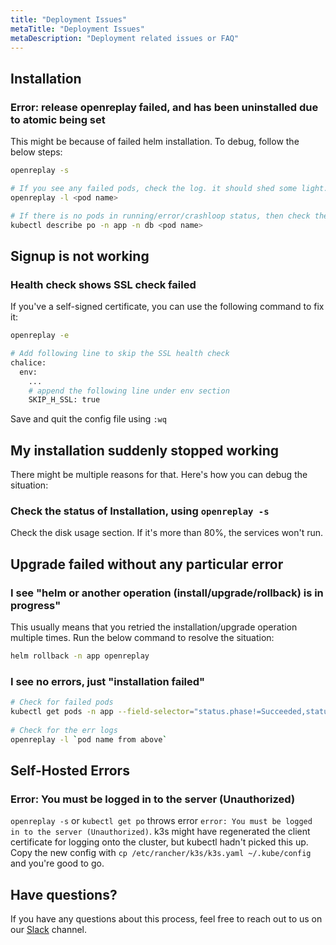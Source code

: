 ```yaml
---
title: "Deployment Issues"
metaTitle: "Deployment Issues"
metaDescription: "Deployment related issues or FAQ"
---
```


## Installation

### Error: release openreplay failed, and has been uninstalled due to atomic being set

This might be because of failed helm installation. To debug, follow the below steps:

```bash
openreplay -s

# If you see any failed pods, check the log. it should shed some light.
openreplay -l <pod name>

# If there is no pods in running/error/crashloop status, then check the status of pod using following command
kubectl describe po -n app -n db <pod name>
```

## Signup is not working

### Health check shows SSL check failed
  
If you've a self-signed certificate, you can use the following command to fix it:

```bash
openreplay -e

# Add following line to skip the SSL health check
chalice:
  env:
    ...
    # append the following line under env section
    SKIP_H_SSL: true
```

Save and quit the config file using `:wq`

## My installation suddenly stopped working
   
There might be multiple reasons for that. Here's how you can debug the situation:

### Check the status of Installation, using `openreplay -s`

Check the disk usage section. If it's more than 80%, the services won't run.

## Upgrade failed without any particular error
   
### I see "helm or another operation (install/upgrade/rollback) is in progress"

This usually means that you retried the installation/upgrade operation multiple times. Run the below command to resolve the situation:

```bash
helm rollback -n app openreplay
```

### I see no errors, just "installation failed"

```bash
# Check for failed pods
kubectl get pods -n app --field-selector="status.phase!=Succeeded,status.phase!=Running" -o custom-columns="POD:metadata.name"
        
# Check for the err logs
openreplay -l `pod name from above`
 ```

## Self-Hosted Errors

### Error: You must be logged in to the server (Unauthorized)

`openreplay -s` or `kubectl get po` throws error `error: You must be logged in to the server (Unauthorized)`. k3s might have regenerated the client certificate for logging onto the cluster, but kubectl hadn't picked this up. Copy the new config with `cp /etc/rancher/k3s/k3s.yaml ~/.kube/config` and you're good to go.


## Have questions?

If you have any questions about this process, feel free to reach out to us on our [Slack](https://slack.openreplay.com) channel.
